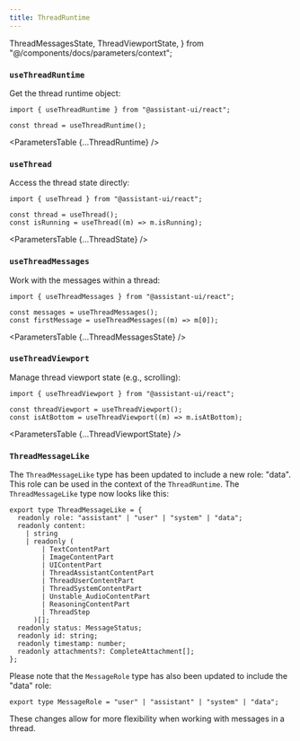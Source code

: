 ```yaml
---
title: ThreadRuntime
---
```


  ThreadMessagesState,
  ThreadViewportState,
} from "@/components/docs/parameters/context";

### `useThreadRuntime`

Get the thread runtime object:

```tsx
import { useThreadRuntime } from "@assistant-ui/react";

const thread = useThreadRuntime();
```

<ParametersTable {...ThreadRuntime} />

### `useThread`

Access the thread state directly:

```tsx
import { useThread } from "@assistant-ui/react";

const thread = useThread();
const isRunning = useThread((m) => m.isRunning);
```

<ParametersTable {...ThreadState} />

### `useThreadMessages`

Work with the messages within a thread:

```tsx
import { useThreadMessages } from "@assistant-ui/react";

const messages = useThreadMessages();
const firstMessage = useThreadMessages((m) => m[0]);
```

<ParametersTable {...ThreadMessagesState} />

### `useThreadViewport`

Manage thread viewport state (e.g., scrolling):

```tsx
import { useThreadViewport } from "@assistant-ui/react";

const threadViewport = useThreadViewport();
const isAtBottom = useThreadViewport((m) => m.isAtBottom);
```

<ParametersTable {...ThreadViewportState} />

### `ThreadMessageLike`

The `ThreadMessageLike` type has been updated to include a new role: "data". This role can be used in the context of the `ThreadRuntime`. The `ThreadMessageLike` type now looks like this:

```tsx
export type ThreadMessageLike = {
  readonly role: "assistant" | "user" | "system" | "data";
  readonly content:
    | string
    | readonly (
        | TextContentPart
        | ImageContentPart
        | UIContentPart
        | ThreadAssistantContentPart
        | ThreadUserContentPart
        | ThreadSystemContentPart
        | Unstable_AudioContentPart
        | ReasoningContentPart
        | ThreadStep
      )[];
  readonly status: MessageStatus;
  readonly id: string;
  readonly timestamp: number;
  readonly attachments?: CompleteAttachment[];
};
```

Please note that the `MessageRole` type has also been updated to include the "data" role:

```tsx
export type MessageRole = "user" | "assistant" | "system" | "data";
```

These changes allow for more flexibility when working with messages in a thread.